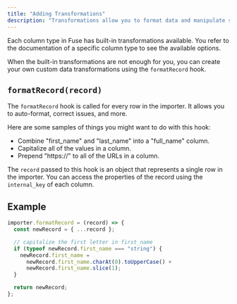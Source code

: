 ```yaml
---
title: "Adding Transformations"
description: "Transformations allow you to format data and manipulate schemas."
---
```


<Note>
 Each column type in Fuse has built-in transformations available. You refer to the documentation of a specific column type to see the available options.
</Note>

When the built-in transformations are not enough for you, you can create your own custom data transformations using the `formatRecord` hook.

## `formatRecord(record)`

The `formatRecord` hook is called for every row in the importer. It allows you to auto-format, correct issues, and more.

Here are some samples of things you might want to do with this hook:

- Combine "first_name" and "last_name" into a "full_name" column.
- Capitalize all of the values in a column.
- Prepend "https://" to all of the URLs in a column.

The `record` passed to this hook is an object that represents a single row in the importer. You can access the properties of the record using the `internal_key` of each column.

## Example

```javascript
importer.formatRecord = (record) => {
  const newRecord = { ...record };

  // capitalize the first letter in first_name
  if (typeof newRecord.first_name === "string") {
    newRecord.first_name =
      newRecord.first_name.charAt(0).toUpperCase() +
      newRecord.first_name.slice(1);
  }

  return newRecord;
};
```
